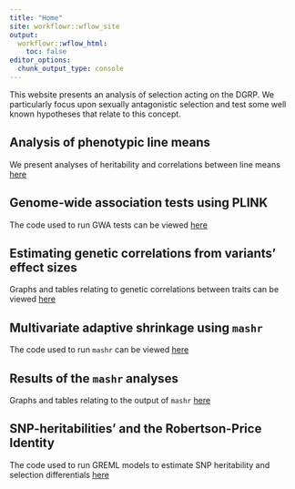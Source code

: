 ```yaml
---
title: "Home"
site: workflowr::wflow_site
output:
  workflowr::wflow_html:
    toc: false
editor_options:
  chunk_output_type: console
---
```


This website presents an analysis of selection acting on the DGRP. We particularly focus upon sexually antagonistic selection and test some well known hypotheses that relate to this concept.

## Analysis of phenotypic line means
We present analyses of heritability and correlations between line means [here](Main_analysis.html)

## Genome-wide association tests using PLINK
The code used to run GWA tests can be viewed [here](run_GWAS.html)

## Estimating genetic correlations from variants' effect sizes
Graphs and tables relating to genetic correlations between traits can be viewed [here](SNP_correlations.html)

## Multivariate adaptive shrinkage using `mashr`
The code used to run `mashr` can be viewed [here](run_mashr.html)

## Results of the `mashr` analyses
Graphs and tables relating to the output of `mashr` [here](process_mashr.html)

## SNP-heritabilities' and the Robertson-Price Identity

The code used to run GREML models to estimate SNP heritability and selection differentials [here](SNP_heritabilities.html)
